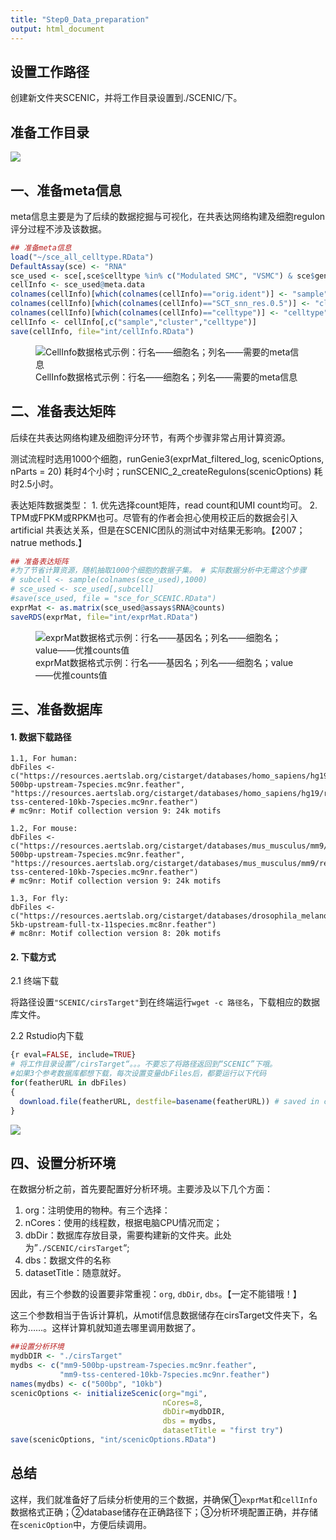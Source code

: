 ```yaml
---
title: "Step0_Data_preparation"
output: html_document
---
```


## 设置工作路径

创建新文件夹SCENIC，并将工作目录设置到./SCENIC/下。

## 准备工作目录

![](images/paste-9E7E08CE.png)

## 一、准备meta信息

meta信息主要是为了后续的数据挖掘与可视化，在共表达网络构建及细胞regulon评分过程不涉及该数据。

```r
## 准备meta信息
load("~/sce_all_celltype.RData")
DefaultAssay(sce) <- "RNA"
sce_used <- sce[,sce$celltype %in% c("Modulated SMC", "VSMC") & sce$genotype == "wt"]
cellInfo <- sce_used@meta.data
colnames(cellInfo)[which(colnames(cellInfo)=="orig.ident")] <- "sample"
colnames(cellInfo)[which(colnames(cellInfo)=="SCT_snn_res.0.5")] <- "cluster"
colnames(cellInfo)[which(colnames(cellInfo)=="celltype")] <- "celltype"
cellInfo <- cellInfo[,c("sample","cluster","celltype")]
save(cellInfo, file="int/cellInfo.RData")
```

![CellInfo数据格式示例：行名------细胞名；列名------需要的meta信息](images/paste-CB42FD89.png "CellInfo数据示例")

## 二、准备表达矩阵

后续在共表达网络构建及细胞评分环节，有两个步骤非常占用计算资源。

测试流程时选用1000个细胞，runGenie3(exprMat_filtered_log, scenicOptions, nParts = 20) 耗时4个小时；runSCENIC_2\_createRegulons(scenicOptions) 耗时2.5小时。

表达矩阵数据类型： 1. 优先选择count矩阵，read count和UMI count均可。 2. TPM或FPKM或RPKM也可。尽管有的作者会担心使用校正后的数据会引入artificial 共表达关系，但是在SCENIC团队的测试中对结果无影响。【2007；natrue methods.】

```r
## 准备表达矩阵
#为了节省计算资源，随机抽取1000个细胞的数据子集。 # 实际数据分析中无需这个步骤
# subcell <- sample(colnames(sce_used),1000) 
# sce_used <- sce_used[,subcell]
#save(sce_used, file = "sce_for_SCENIC.RData")
exprMat <- as.matrix(sce_used@assays$RNA@counts)
saveRDS(exprMat, file="int/exprMat.RData")
```

![exprMat数据格式示例：行名------基因名；列名------细胞名；value------优推counts值](images/paste-DE17D253.png)

## 三、准备数据库

#### 1. 数据下载路径

    1.1, For human:
    dbFiles <- c("https://resources.aertslab.org/cistarget/databases/homo_sapiens/hg19/refseq_r45/mc9nr/gene_based/hg19-500bp-upstream-7species.mc9nr.feather",
    "https://resources.aertslab.org/cistarget/databases/homo_sapiens/hg19/refseq_r45/mc9nr/gene_based/hg19-tss-centered-10kb-7species.mc9nr.feather")
    # mc9nr: Motif collection version 9: 24k motifs

    1.2, For mouse:
    dbFiles <- c("https://resources.aertslab.org/cistarget/databases/mus_musculus/mm9/refseq_r45/mc9nr/gene_based/mm9-500bp-upstream-7species.mc9nr.feather",
    "https://resources.aertslab.org/cistarget/databases/mus_musculus/mm9/refseq_r45/mc9nr/gene_based/mm9-tss-centered-10kb-7species.mc9nr.feather")
    # mc9nr: Motif collection version 9: 24k motifs

    1.3, For fly:
    dbFiles <- c("https://resources.aertslab.org/cistarget/databases/drosophila_melanogaster/dm6/flybase_r6.02/mc8nr/gene_based/dm6-5kb-upstream-full-tx-11species.mc8nr.feather")
    # mc8nr: Motif collection version 8: 20k motifs

#### 2. 下载方式

2.1 终端下载

将路径设置`"SCENIC/cirsTarget"`到在终端运行`wget -c 路径名`，下载相应的数据库文件。

2.2 Rstudio内下载

``` .r
{r eval=FALSE, include=TRUE}
# 将工作目录设置”/cirsTarget“。。。不要忘了将路径返回到“SCENIC”下哦。
#如果3个参考数据库都想下载，每次设置变量dbFiles后，都要运行以下代码
for(featherURL in dbFiles)
{
  download.file(featherURL, destfile=basename(featherURL)) # saved in current dir
}
```

![](images/paste-7677B8BE.png)

## 四、设置分析环境

在数据分析之前，首先要配置好分析环境。主要涉及以下几个方面：

1.  org：注明使用的物种。有三个选择：
2.  nCores：使用的线程数，根据电脑CPU情况而定；
3.  dbDir：数据库存放目录，需要构建新的文件夹。此处为"`./SCENIC/cirsTarget`";
4.  dbs：数据文件的名称
5.  datasetTitle：随意就好。

因此，有三个参数的设置要非常重视：`org`, `dbDir`, `dbs`。【一定不能错哦！】

这三个参数相当于告诉计算机，从motif信息数据储存在cirsTarget文件夹下，名称为......。这样计算机就知道去哪里调用数据了。

```r
##设置分析环境
mydbDIR <- "./cirsTarget"
mydbs <- c("mm9-500bp-upstream-7species.mc9nr.feather",
           "mm9-tss-centered-10kb-7species.mc9nr.feather")
names(mydbs) <- c("500bp", "10kb")
scenicOptions <- initializeScenic(org="mgi", 
                                  nCores=8,
                                  dbDir=mydbDIR, 
                                  dbs = mydbs,
                                  datasetTitle = "first try")
save(scenicOptions, "int/scenicOptions.RData")
```

## 总结

这样，我们就准备好了后续分析使用的三个数据，并确保①`exprMat`和`cellInfo`数据格式正确；②database储存在正确路径下；③分析环境配置正确，并存储在`scenicOption`中，方便后续调用。

